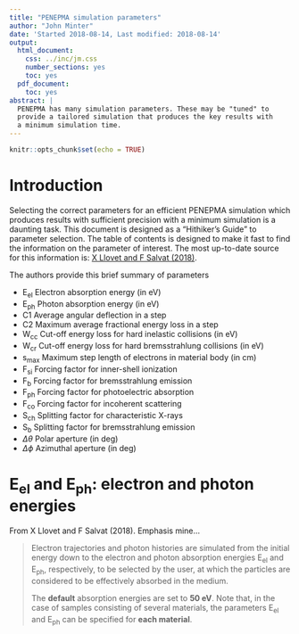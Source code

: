 ```yaml
---
title: "PENEPMA simulation parameters"
author: "John Minter"
date: 'Started 2018-08-14, Last modified: 2018-08-14'
output:
  html_document:
    css: ../inc/jm.css
    number_sections: yes
    toc: yes
  pdf_document:
    toc: yes
abstract: |
  PENEPMA has many simulation parameters. These may be "tuned" to 
  provide a tailored simulation that produces the key results with
  a minimum simulation time.
---
```


```r
knitr::opts_chunk$set(echo = TRUE)
```

# Introduction

Selecting the correct parameters for an efficient PENEPMA simulation
which produces results with sufficient precision with a minimum
simulation is a daunting task. This document is designed as a 
"Hithiker's Guide" to parameter selection. The table of contents is
designed to make it fast to find the information on the parameter of
interest. The most up-to-date source for this information is:
[X Llovet and F Salvat (2018)](https://doi.org/10.1088/1757-899X/304/1/012009).

The authors provide this brief summary of parameters

- E~el~ Electron absorption energy (in eV)
- E~ph~ Photon absorption energy (in eV)
- C1 Average angular deflection in a step
- C2 Maximum average fractional energy loss in a step
- W~cc~ Cut-off energy loss for hard inelastic collisions (in eV)
- W~cr~ Cut-off energy loss for hard bremsstrahlung collisions (in eV)
- s~max~ Maximum step length of electrons in material body (in cm)
- F~si~ Forcing factor for inner-shell ionization
- F~b~ Forcing factor for bremsstrahlung emission
- F~ph~ Forcing factor for photoelectric absorption
- F~co~ Forcing factor for incoherent scattering
- S~ch~ Splitting factor for characteristic X-rays
- S~b~ Splitting factor for bremsstrahlung emission
- $\Delta\theta$  Polar aperture (in deg)
- $\Delta\phi$ Azimuthal aperture (in deg)


# E~el~ and E~ph~: electron and photon energies

From X Llovet and F Salvat (2018). Emphasis mine...

> Electron trajectories and photon histories are simulated from the
> initial energy down to the electron and photon absorption energies
> E~el~ and E~ph~, respectively, to be selected by the user, at which
> the particles are considered to be effectively absorbed in the medium.
> 
> The **default** absorption energies are set to **50 eV**. Note that,
> in the case of samples consisting of several materials, the parameters
> E~el~ and E~ph~ can be specified for **each material**. 

